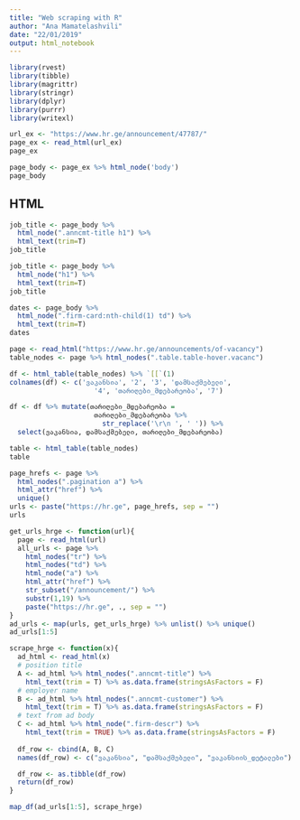 ```yaml
---
title: "Web scraping with R"
author: "Ana Mamatelashvili"
date: "22/01/2019"
output: html_notebook
---
```


```r
library(rvest)
library(tibble)
library(magrittr)
library(stringr)
library(dplyr)
library(purrr)
library(writexl)
```

```r
url_ex <- "https://www.hr.ge/announcement/47787/"
page_ex <- read_html(url_ex) 
page_ex

page_body <- page_ex %>% html_node('body')
page_body
```
## HTML


```r
job_title <- page_body %>% 
  html_node(".anncmt-title h1") %>% 
  html_text(trim=T)
job_title
```

```r
job_title <- page_body %>% 
  html_node("h1") %>% 
  html_text(trim=T)
job_title
```

```r
dates <- page_body %>% 
  html_node(".firm-card:nth-child(1) td") %>% 
  html_text(trim=T)
dates
```


```r
page <- read_html("https://www.hr.ge/announcements/of-vacancy")
table_nodes <- page %>% html_nodes(".table.table-hover.vacanc") 

df <- html_table(table_nodes) %>% `[[`(1) 
colnames(df) <- c('ვაკანსია', '2', '3', 'დამსაქმებელი',
                     '4', 'თარიღები_მდებარეობა', '7')

df <- df %>% mutate(თარიღები_მდებარეობა = 
                     თარიღები_მდებარეობა %>% 
                       str_replace('\r\n ', ' ')) %>%
  select(ვაკანსია, დამსაქმებელი, თარიღები_მდებარეობა) 
```

```r
table <- html_table(table_nodes)
table
```

```r
page_hrefs <- page %>% 
  html_nodes(".pagination a") %>% 
  html_attr("href") %>% 
  unique()
urls <- paste("https://hr.ge", page_hrefs, sep = "")
urls
```


```r
get_urls_hrge <- function(url){
  page <- read_html(url)
  all_urls <- page %>% 
    html_nodes("tr") %>%  
    html_nodes("td") %>% 
    html_node("a") %>% 
    html_attr("href") %>% 
    str_subset("/announcement/") %>% 
    substr(1,19) %>% 
    paste("https://hr.ge", ., sep = "") 
}
ad_urls <- map(urls, get_urls_hrge) %>% unlist() %>% unique()
ad_urls[1:5]
```


```r
scrape_hrge <- function(x){
  ad_html <- read_html(x)
  # position title
  A <- ad_html %>% html_nodes(".anncmt-title") %>% 
    html_text(trim = T) %>% as.data.frame(stringsAsFactors = F)
  # employer name
  B <- ad_html %>% html_nodes(".anncmt-customer") %>% 
    html_text(trim = T) %>% as.data.frame(stringsAsFactors = F)
  # text from ad body 
  C <- ad_html %>% html_node(".firm-descr") %>% 
    html_text(trim = TRUE) %>% as.data.frame(stringsAsFactors = F)
  
  df_row <- cbind(A, B, C)
  names(df_row) <- c("ვაკანსია", "დამსაქმებელი", "ვაკანსიის_დეტალები")

  df_row <- as.tibble(df_row)
  return(df_row)  
}

map_df(ad_urls[1:5], scrape_hrge)
```




